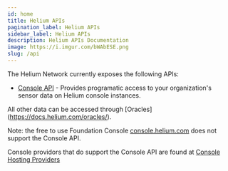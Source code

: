 ```yaml
---
id: home
title: Helium APIs
pagination_label: Helium APIs
sidebar_label: Helium APIs
description: Helium APIs Documentation
image: https://i.imgur.com/bWAbESE.png
slug: /api
---
```


The Helium Network currently exposes the following APIs:

- [Console API](/api/console) - Provides programatic access to your organization's sensor data on
  Helium console instances.

All other data can be accessed through [Oracles] (https://docs.helium.com/oracles/).

Note: the free to use Foundation Console [console.helium.com](https://console.helium.com) does not
support the Console API.

Console providors that do support the Console API are found at
[Console Hosting Providers](https://docs.helium.com/use-the-network/console/hosting-providers)
